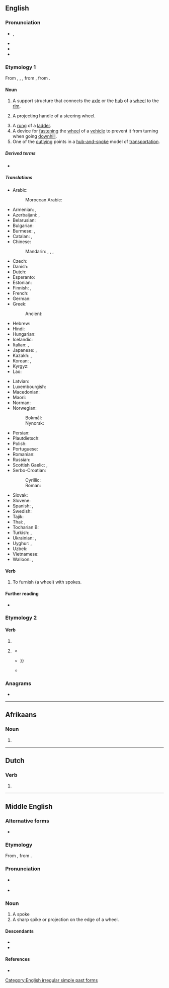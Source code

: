{{also|spöke}}
==English==

===Pronunciation===
* {{enPR|spōk}}, {{IPA|en|/spəʊk/}}
* {{audio|en|en-us-spoke.ogg|Audio (US)}}
* {{rhymes|en|əʊk|s=1}}
* {{hyphenation|en|spoke}}

===Etymology 1===
{{root|en|ine-pro|*spey-}}
From {{inh|en|enm|spoke}}, {{m|enm|spok}}, {{m|enm|spook}}, from {{inh|en|ang|spāca}}, from {{inh|en|gem-pro|*spaikǭ}}.

====Noun====
{{en-noun}}

# A support structure that connects the [[axle]] or the [[hub]] of a [[wheel]] to the [[rim]].
# {{lb|en|nautical}} A projecting handle of a steering wheel.
# A [[rung]] of a [[ladder]].
# A device for [[fasten]]ing the [[wheel]] of a [[vehicle]] to prevent it from turning when going [[downhill]].
# One of the [[outlying]] points in a [[hub-and-spoke]] model of [[transportation]].

=====Derived terms=====
* {{l|en|hub-and-spoke}}

=====Translations=====
{{trans-top|part of a wheel}}
* Arabic: {{t+|ar|سِلْك|m}} {{t|ar|شُعَاع|m}}
*: Moroccan Arabic: {{t|ary|سلْك|m|tr=səlk}} {{qualifier|metallic}}
* Armenian: {{t+|hy|անվաճաղ}}, {{t+|hy|ճաղ}}
* Azerbaijani: {{t|az|dəndənə}}, {{t|az|dəndə}}
* Belarusian: {{t|be|спі́ца|f}}
* Bulgarian: {{t|bg|спи́ца|f}}
* Burmese: {{t|my|စပုတ်တိုင်}}, {{t+|my|အကန့်}} {{qualifier|of a cartwheel}}
* Catalan: {{t+|ca|radi|m}}, {{t+|ca|raig|m}}
* Chinese:
*: Mandarin: {{t+|cmn|輻條}}, {{t+|cmn|辐条|tr=fútiáo}}, {{t+|cmn|輻}}, {{t+|cmn|辐|tr=fú}}
* Czech: {{t+|cs|paprsek|m}}
* Danish: {{t|da|ege|c}}
* Dutch: {{t+|nl|spaak|m|f}}
* Esperanto: {{t+|eo|spoko}}
* Estonian: {{t|et|kodar}}
* Finnish: {{t+|fi|puola}} {{q|rod}}, {{t+|fi|pinna}} {{q|tension spoke}}
* French: {{t+|fr|rayon|m}}
* German: {{t+|de|Speiche|f}}
* Greek: {{t+|el|ακτίνα|f}}
*: Ancient: {{t|grc|κνήμη|f}}
* Hebrew: {{t+|he|חִשּׁוּר|m|tr=ḥishúr}}
* Hindi: {{t|hi|बोला|m}}
* Hungarian: {{t+|hu|küllő}}
* Icelandic: {{t|is|spæll|m}}
* Italian: {{t+|it|raggio}}, {{qualifier|colloquial}} {{t+|it|razzo|m}}
* Japanese: {{t|ja|スポーク|tr=supōku}}, {{t+|ja|輻|tr=や, ya}}
* Kazakh: {{t|kk|кегей}}, {{t|kk|шабақ}}
* Korean: {{t+|ko|바퀴살}}, {{t+|ko|살}}
* Kyrgyz: {{t+|ky|чабак}}
* Lao: {{t+|lo|ດິ້ວກົງລົດ}}
{{trans-mid}}
* Latvian: {{t|lv|spieķis|m}}
* Luxembourgish: {{t|lb|Speech|f}}
* Macedonian: {{t|mk|спица|f}}
* Maori: {{t|mi|tītoko }}
* Norman: {{t|nrf|rai|m}}
* Norwegian: {{t|no|trinn}}
*: Bokmål: {{t|nb|eike|m|f}}
*: Nynorsk: {{t|nn|eike|f}}
* Persian: {{t+|fa|پره|tr=pare, parre}}
* Plautdietsch: {{t|pdt|Spieekj|f}}
* Polish: {{t+|pl|szprycha|f}}
* Portuguese: {{t+|pt|raio|m}}
* Romanian: {{t+|ro|spiță|f}}
* Russian: {{t+|ru|спи́ца|f}}
* Scottish Gaelic: {{t|gd|bas|f}}, {{t|gd|spòg|f}}
* Serbo-Croatian:
*: Cyrillic: {{t|sh|спи̏ца|f}}
*: Roman: {{t+|sh|spȉca|f}}
* Slovak: {{t+|sk|spica|f}}
* Slovene: {{t|sl|napera|f}}
* Spanish: {{t+|es|rayo|m}}, {{t+|es|radio|m}}
* Swedish: {{t+|sv|eker|c}}
* Tajik: {{t+|tg|парра}}
* Thai: {{t|th|ซี่ล้อ}}, {{t+|th|ซี่}}
* Tocharian B: {{t|txb|puwe}}
* Turkish: {{t+|tr|tel}}, {{t+|tr|parmak}}
* Ukrainian: {{t|uk|спи́ця|f}}, {{t|uk|шпи́ця|f}}
* Uyghur: {{t|ug|شادا}}, {{t|ug|گۈگۈسۈن}}
* Uzbek: {{t+|uz|kegay}}
* Vietnamese: {{t+|vi|nan hoa}}
* Walloon: {{t+|wa|rai}} {{qualifier|wooden}}, {{t+|wa|reyon|m}} {{qualifier|metallic}}
{{trans-bottom}}

====Verb====
{{en-verb}}

# {{lb|en|transitive}} To furnish (a wheel) with spokes.

====Further reading====
* {{pedia}}

===Etymology 2===

====Verb====
{{head|en|verb form}}

# {{en-simple past of|speak}}
# {{lb|en|now|colloquial|nonstandard}} {{past participle of|en|speak|nocat=1}}
#* {{RQ:Shakespeare Antony|V|ii|366|2|''Cleo.'' Hye thee againe, / I haue '''ſpoke''' already, and it is provided.}}
#* {{quote-book|en|year=1741|publisher= C. Ackers|title=The London Magazine, and Monthly Chronologer|volume=10|page=435|url= https://books.google.co.nz/books?id=cvgRAAAAYAAJ|passage= Thoſe who have '''ſpoke'''  in its Favour have allowed, that it is defective, with regard to the preſent Circumſtances of ''Europe'',{{...}}}}
#* {{quote-book|en|date=1 May 2014|publisher= PM Press|title=Futures: A Novel|page=131|url= https://books.google.co.nz/books?id=p3wkAwAAQBAJ|author=John Barker|passage= I should have '''spoke''' to him there and then, seen he was in the mood to do something stupid.}}

===Anagrams===
* {{anagrams|en|a=ekops|kepos|pokes|posek}}

[[Category:English irregular simple past forms]]

----

==Afrikaans==

===Noun===
{{head|af|noun form}}

# {{plural of|af|spook}}

----

==Dutch==

===Verb===
{{head|nl|verb form}}

# {{nl-verb form of|n=sg|t=pres|m=subj|spoken}}

----

==Middle English==

===Alternative forms===
* {{alter|enm|spook|spok|spak|spake}}

===Etymology===
From {{inh|enm|ang|spāca}}, from {{inh|enm|gem-pro|*spaikǭ}}.

===Pronunciation===
* {{a|Northern ME|Early ME}} {{IPA|enm|/ˈspɑːk(ə)/}}
* {{IPA|enm|/ˈspɔːk(ə)/}}

===Noun===
{{enm-noun|spokes|pl2=spoken}}

# A spoke {{gloss|support radiating from the middle of a wheel}}
# A sharp spike or projection on the edge of a wheel.

====Descendants====
* {{desc|en|spoke}}
* {{desc|sco|spaik}}

====References====
* {{R:MED Online|entry=spōk(e |pos=n |id=MED42312 |accessdate=2018-06-12}}